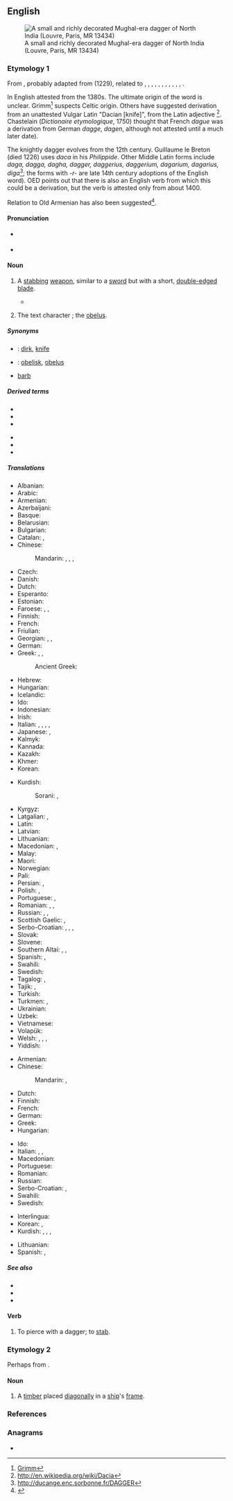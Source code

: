 {{also|Dagger}}
==English==
{{wikipedia}}
[[Image:Dagger_India_Louvre_MR13434.jpg|thumb|A small and richly decorated Mughal-era dagger of North India (Louvre, Paris, MR 13434)]]

===Etymology 1===
From {{inh|en|enm|daggere}}, probably adapted from {{der|en|fro|dague}} (1229), related to {{etyl|oc|-}}, {{etyl|it|-}}, {{cog|es|daga}}, {{cog|nl|dagge}}, {{cog|de|Degen}}, {{cog|gml|dagge||knife's point}}, {{cog|non|daggardr}}, {{cog|cy|dager}}, {{m|cy|dagr}}, {{cog|br|dac}}, {{cog|sq|thikë||a knife, dagger}}, {{m|sq|thek||to stab, to pierce with a sharp object}}.

In English attested from the 1380s.
The ultimate origin of the word is unclear. Grimm<ref>[http://germazope.uni-trier.de:8080/Projekte/WBB2009/DWB/wbgui_py?lemid=GM03434 Grimm]</ref> <!-- dead link -->suspects Celtic origin.
Others have suggested derivation from an unattested Vulgar Latin {{m|la|*daca}} "Dacian [knife]", from the Latin adjective {{m|la|dācus}}<ref>http://en.wikipedia.org/wiki/Dacia</ref>. Chastelain (''Dictionaire etymologique'', 1750) thought that French ''dague'' was a derivation from German ''dagge'', ''dagen'', although not attested until a much later date).

The knightly dagger evolves from the 12th century. Guillaume le Breton (died 1226) uses ''daca'' in his ''Philippide''. Other Middle Latin forms include ''daga, dagga, dagha, dagger, daggerius, daggerium, dagarium, dagarius, diga''<ref>http://ducange.enc.sorbonne.fr/DAGGER</ref>; the forms with ''-r-'' are late 14th century adoptions of the English word).
OED points out that there is also an English verb {{m|en|dag||to stab}} from which this could be a derivation, but the verb is attested only from about 1400.

Relation to Old Armenian {{m|xcl|դակու||adze, axe}} has also been suggested<ref>{{R:xcl:Martirosyan|page=232}}</ref>.

====Pronunciation====
* {{a|UK}} {{IPA|/ˈdæɡə(ɹ)/|lang=en}}
* {{rhymes|æɡə(r)|lang=en}}

====Noun====
{{en-noun}}

# {{senseid|en|weapon}} {{lb|en|weapons}} A [[stab]]bing [[weapon]], similar to a [[sword]] but with a short, [[double-edged]] [[blade]].
#* {{quote-book|year=1786|author={{w|Francis Grose}}|title=A Treatise on Ancient Armour and Weapons|page=34|passage=The '''dagger''', under the title cultellum and misericorde, has been the constant companion of the sword, at least from the days of Edward I. and is mentioned in the statute of Winchester.}}
# {{senseid|en|character}} {{lb|en|typography}} The text character {{l|mul|†}}; the [[obelus]].

=====Synonyms=====
* {{qualifier|stabbing weapon}}: [[dirk]], [[knife]]
* {{qualifier|text character}}: [[obelisk]], [[obelus]]
* {{qualifier|anything that causes pain like a dagger}} [[barb]]

=====Derived terms=====
{{der-top}}
* {{l|en|at daggers drawn}}
* {{l|en|cloak-and-dagger}}
* {{l|en|double dagger}}
{{der-mid}}
* {{l|en|look daggers}}
* {{l|en|speak daggers}}
* {{l|en|stare daggers}}
{{der-bottom}}

=====Translations=====
{{trans-top|a stabbing weapon}}
* Albanian: {{t+|sq|kamë|f}}
* Arabic: {{t|ar|خَنْجَر|m}}
* Armenian: {{t+|hy|դաշույն}}
* Azerbaijani: {{t+|az|xəncər}}
* Basque: {{t|eu|sastagai}}
* Belarusian: {{t|be|кінжа́л|m|sc=Cyrl}}
* Bulgarian: {{t+|bg|кама|f}}
* Catalan: {{t|ca|daga|f}}, {{t+|ca|punyal|m}}
* Chinese:
*: Mandarin: {{t+|cmn|短劍|sc=Hani}}, {{t+|cmn|短剑|tr=duǎnjiàn|sc=Hani}}, {{t+|cmn|匕首|tr=bǐshǒu|sc=Hani}}, {{t+|cmn|短刀|tr=duǎndāo|sc=Hani}}
* Czech: {{t+|cs|dýka|f}}
* Danish: {{t|da|dolk|c}}
* Dutch: {{t+|nl|dolk|m}}
* Esperanto: {{t|eo|ponardo}}
* Estonian: {{t|et|pistoda}}
* Faroese: {{t|fo|slíðraknívur|m}}, {{t|fo|dolkur|m}}, {{t|fo|daggari|m}}
* Finnish: {{t+|fi|tikari}}
* French: {{t+|fr|poignard|m}}
* Friulian: {{t|fur|pugnâl}}
* Georgian: {{t+|ka|ხანჯალი}}, {{t|ka|დაშნა}}, {{t+|ka|სატევარი}}
* German: {{t+|de|Dolch|m}}
* Greek: {{t+|el|στιλέτο|n}}, {{t+|el|εγχειρίδιο|n}}, {{t+|el|ξιφίδιο|n}}
*: Ancient Greek: {{t|grc|ξιφίδιον|n}}
* Hebrew: {{t+|he|פגיון|m|tr=pigyon}}
* Hungarian: {{t+|hu|tőr}}
* Icelandic: {{t+|is|rýtingur|m}}
* Ido: {{t+|io|poniardo}}
* Indonesian: {{t+|id|belati}}
* Irish: {{t|ga|miodóg|f}}
* Italian: {{t+|it|daga|f}}, {{t+|it|pugnale|m}}, {{t+|it|stiletto|m}}, {{t+|it|misericordia|f}}, {{t+|it|aspersorio|m}}
* Japanese: {{t+|ja|短剣|tr=たんけん, tanken|sc=Jpan}}, {{t+|ja|短刀|tr=たんとう, tantō|sc=Jpan}}
* Kalmyk: {{t|xal|ханҗал}}
* Kannada: {{t+|kn|ಬಾಕು|sc=Knda}}
* Kazakh: {{t+|kk|қанжар|sc=Cyrl}}
* Khmer: {{t|km|កាំបិតស្នៀត|tr=kambət sniet|sc=Khmr}}
* Korean: {{t+|ko|단검}}
{{trans-mid}}
* Kurdish:
*: Sorani: {{t+|ku|ده‌بان|tr=deban|sc=ku-Arab}}, {{t+|ku|خه‌نجه‌ر|tr=xencer|sc=ku-Arab}}
* Kyrgyz: {{t+|ky|канжар|sc=Cyrl}}
* Latgalian: {{t|ltg|tutyns|m}}, {{t|ltg|mylyns|m}}
* Latin: {{t|la|pūgiō|m}}
* Latvian: {{t|lv|duncis}}
* Lithuanian: {{t|lt|peilis|m}}
* Macedonian: {{t|mk|бодеж|m}}, {{t|mk|кама|f}}
* Malay: {{t|ms|belati}}
* Maori: {{t|mi|oka}}
* Norwegian: {{t+|no|dolk|m}}
* Pali: {{t|pi|chūrika|f}}
* Persian: {{t+|fa|خنجر|tr=xanjar|sc=fa-Arab}}, {{t+|fa|دشنه|tr=dašne|sc=fa-Arab}}
* Polish: {{t+|pl|sztylet|m}}, {{t+|pl|kindżał|m}}
* Portuguese: {{t+|pt|adaga|f}}, {{t+|pt|punhal|m}}
* Romanian: {{t+|ro|pumnal|n}}, {{t+|ro|jungher|n}}, {{t+|ro|stilet|n}}
* Russian: {{t+|ru|кинжа́л|m}}, {{t+|ru|стиле́т|m}} {{qualifier|stiletto}}, {{t+|ru|ко́ртик|m}} {{qualifier|dirk}}
* Scottish Gaelic: {{t|gd|biodag|f}}, {{t|gd|cuinnsear|m}}
* Serbo-Croatian: {{t+|sh|bodež|m}}, {{t|sh|бодеж|m}}, {{t+|sh|kama|f}}, {{t|sh|кама|f}}
* Slovak: {{t+|sk|dýka|f}}
* Slovene: {{t|sl|bodež|m}}
* Southern Altai: {{t|alt|канджар}}, {{t|alt|канјыл}}, {{t|alt|канджыл}}
* Spanish: {{t+|es|daga|f}}, {{t+|es|puñal|m}}
* Swahili: {{t|sw|jambia}}
* Swedish: {{t+|sv|dolk|c}}
* Tagalog: {{t|tl|punyal}}, {{t|tl|balaraw}}
* Tajik: {{t+|tg|ханҷар|sc=Cyrl}}, {{t|tg|дашна|sc=Cyrl}}
* Turkish: {{t+|tr|hançer}}
* Turkmen: {{t|tk|hancar}}, {{t|tk|gylyç}}
* Ukrainian: {{t+|uk|кинджа́л|m|sc=Cyrl}}
* Uzbek: {{t+|uz|xanjar}}
* Vietnamese: {{t+|vi|dao găm}}
* Volapük: {{t-needed|vo}}
* Welsh: {{t|cy|bidog|m|f}}, {{t|cy|bidogau|p}}, {{t|cy|dagr|m}}, {{t+|cy|dagrau|m-p}}
* Yiddish: {{t|yi|דאַגער|m|tr=dager|sc=Hebr}}
{{trans-bottom}}

{{trans-top|a text character}}
* Armenian: {{t+|hy|խաչանիշ}}
* Chinese:
*: Mandarin: {{t|cmn|劍號|sc=Hani}}, {{t|cmn|剑号|tr=jiànhào|sc=Hani}}
* Dutch: {{t+|nl|kruis|n}}
* Finnish: {{t+|fi|risti}}
* French: {{t+|fr|croix|f}}
* German: {{t+|de|Kreuz|n}}
* Greek: {{t+|el|οβελίσκος|m}}
* Hungarian: {{t+|hu|kereszt}}
{{trans-mid}}
* Ido: {{t+|io|kruco}}
* Italian: {{t+|it|croce}}, {{t+|it|daga}}, {{t|it|coniugazione hermitiana}}
* Macedonian: {{t|mk|крст|m}}
* Portuguese: {{t+|pt|adaga|f}}
* Romanian: {{t+|ro|semn de carte|n}}
* Russian: {{t+|ru|кре́стик|m}}
* Serbo-Croatian: {{t+|sh|križ}}, {{t+|sh|krst}}
* Swahili: {{t+|sw|nyambuo}}
* Swedish: {{t+|sv|kors|n}}
{{trans-bottom}}

{{checktrans-top}}
* Interlingua: {{t-check|ia|daga}}
* Korean: {{t+check|ko|단검|sc=Kore}}, {{t-check|ko|회검|sc=Kore}}
* Kurdish: {{t+check|ku|xencer|f}}, {{t+check|ku|qeme}}, {{t+check|ku|deban}}, {{t+check|ku|kahûr}}
{{trans-mid}}
* Lithuanian: {{t-check|lt|durklas|m}}
* Spanish: {{t+check|es|puñal|m}}, {{t+check|es|daga|f}}
{{trans-bottom}}

=====See also=====
* {{l|en|poniard}}
* {{l|en|rondel}}
* {{l|en|stiletto}}

====Verb====
{{en-verb}}

# To pierce with a dagger; to [[stab]].

===Etymology 2===
Perhaps from {{m|en|diagonal}}.

====Noun====
{{en-noun}}

# A [[timber]] placed [[diagonal]]ly in a [[ship]]'s [[frame]].
#: {{rfquotek|Knight}}

===References===
<references/>

===Anagrams===
* {{anagrams|en|dragge|ragged}}